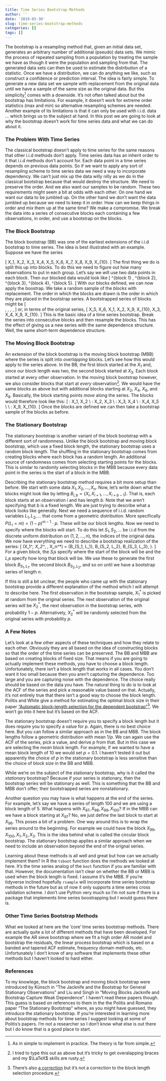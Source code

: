 ```yaml
---
title: Time Series Bootstrap Methods
author: ''
date: '2019-03-30'
slug: time-series-bootstrap-methods
categories: []
tags: []
---
```


The bootstrap is a resampling method that, given an initial data set, generates an arbitrary number of additional (pseudo) data sets. We mimic the process of repeated sampling from a population by treating the sample we have as though it were the population and sampling from that. The generated data sets can then be used to estimate the distribution of a statistic. Once we have a distribution, we can do anything we like, such as construct a confidence or prediction interval. The idea is fairly simple. To generate a new data set we sample with replacement from the original data until we have a sample of the same size as the original data. But this simplicity[^1] comes with a downside. It's not often talked about but the bootstrap has limitations. For example, it doesn't work for extreme order statistics (max and min) so alternative resampling schemes are needed. Another example of its limitations is that it can only be used with i.i.d. data ... which brings us to the subject at hand. In this post we are going to look at why the bootstrap doesn't work for time series data and what we can do about it.


### The Problem With Time Series

The classical bootstrap doesn't apply to time series for the same reasons that other i.i.d methods don't apply. Time series data has an inherit order to it that i.i.d methods don't account for. Each data point in a time series depends on previous data points. So if we want to apply any sort of resampling scheme to time series data we need a way to incorporate dependency. We can't just mix up the data willy nilly as we do in the classical bootstrap because that would destroy the structure. We need to preserve the order. And we also want our samples to be random. These two requirements might seem a bit at odds with each other. On one hand we want our data to be jumbled up. On the other hand we don't want the data jumbled up because we need to keep it in order. How can we keep things in order and mix them up at the same time? We make a compromise. We break the data into a series of consecutive blocks each containing a few observations, in order, and use a bootstrap on the blocks.

### The Block Bootstrap

The block bootstrap (BB) was one of the earliest extensions of the i.i.d bootstrap to time series. The idea is best illustrated with an example. Suppose we have the series

\[
X_1, X_2, X_3, X_4, X_5, X_6, X_7, X_8, X_9, X_{10}.
\]
The first thing we do is split this up into blocks. To do this we need to figure out how many observations to put in each group. Let's say we will use two data points in each block. Then our blocked data would look like
\[
\overbrace{X_1, X_2}^{block 1} , \quad \overbrace{X_3, X_4}^{block 2}, \quad \overbrace{X_5, X_6}^{block 3}, \quad \overbrace{X_7, X_8}^{block 4}, \quad \overbrace{X_9, X_{10}}^{block 5}.
\]
With our blocks defined, we can now apply the boostrap. We take a random sample of the *blocks* with replacement. The order in which the blocks are drawn is the order in which they are placed in the bootstrap series. A bootstrapped series of blocks might be
\[\
\text{block 3}, \quad \text{block 1}, \quad \text{block 5}, \quad \text{block 2}, \quad \text{block 5}
\]
or, in terms of the original series,
\[
X_5, X_6, \quad X_1, X_2, \quad X_9, X_{10}, \quad X_3, X_4, \quad X_9, X_{10}.
\]
This is the basic idea of a time series bootstrap. Break the series into consecutive blocks and then resample the blocks. This has the effect of giving us a new series with the same dependence structure. Well, the same short-term dependence structure.


### The Moving Block Bootstrap

An extension of the block bootstrap is the moving block bootstrap (MBB) where the series is split into *overlapping* blocks. Let's see how this would apply to the series above. In the BB, the first block started at the $X_1$ and, since our block length was two, the second block started at $X_3$. Each block started at every other observation. In the moving block bootstrap however, we also consider blocks that start at *every* observation[^2]. We would have the same blocks as above but with additional blocks starting at $X_2$, $X_4$, $X_6$, and $X_8$. Basically, the block starting points *move* along the series. The blocks would therefore look like this:
\[
\text{block 1}: X_1, X_2 \\
\text{block 2}: X_2, X_3 \\
\text{block 3}: X_3, X_4 \\
\text{block 4}: X_4, X_5 \\
\vdots \\
\text{block 9}: X_9, X_{10}.
\]
Once the blocks are defined we can then take a bootstrap sample of the blocks as before.


### The Stationary Bootstrap

The stationary bootstrap is another variant of the block bootstrap with a different sort of randomness. Unlike the block bootstrap and moving block bootstrap, which use a fixed block length, the stationary bootstrap uses a random block length. The shuffling in the stationary bootstrap comes from creating blocks where each block has a random length. An additional source of randomness comes from selecting starting points for the blocks. This is similar to randomly selecting blocks in the MBB because every data point in the series is the start of a block in the MBB. 

Describing the stationary bootstrap method requires a bit more setup than before. We start with some data $X_1, X_2, \ldots, X_n$. Now, let's write down what the blocks might look like by letting $B_{i,b} = \{X_i, X_{i+1}, \ldots, X_{i+b-1}\}$. That is, each block starts at an observation $i$ and has length $b$. Note that we aren't specifying that $b$ is a fixed length. We are just trying to describe what a block looks like generally. Next we need a sequence of i.i.d. random variables $L_1, L_2, \ldots$ that come from a geometric distribution. More specifically $P(L_i = m) = (1-p)^{m-1} \cdot p$. These will be our block lengths. Now we need to specify where the blocks will start. To do this let $S_1, S_2, \ldots$ be i.i.d from the discrete uniform distribution on $(1, 2, \ldots, n)$, the indices of the original data. We now have everything we need to describe a bootstrap realization of the series:
\[ (X_1^*, X_2^*, \ldots, X_n^*) = (B_{S_1, L_1}, B_{S_2, L_2}, B_{S_3, L_3}, \ldots). \]
For a given block, the $S_i$s specify where the start of the block will be and the $L_i$s specify how long that block will be. We use these to generate the first block $B_{S_1, L_1}$, the second block $B_{S_2, L_2}$, and so on until we have a bootstrap series of length $n$.

If this is still a bit unclear, the people who came up with the stationary bootstrap provide a different explanation of the method which I will attempt to describe here. The first observation in the bootstrap sample, $X_1^*$ is picked at random from the original series. The next observation of the original series will be $X_2^*$, the next observation in the bootstrap series, with probability $1-p$. Alternatively, $X_2^*$ will be randomly selected from the original series with probability $p$.


### A Few Notes

Let's look at a few other aspects of these techniques and how they relate to each other. Obviously they are all based on the idea of constructing blocks so that the order of the time series can be preserved. The BB and MBB are based on creating blocks of fixed size. That means if you are going to actually implement these methods, you have to choose a block length. Unfortunately, there isn't a block length that works in all cases. You don't want it too small because then you aren't capturing the dependence. Too large and you are capturing noise with the dependence. The choice really should be based on the data you have. The natural thing to do is to look at the ACF of the series and pick a reasonable value based on that. Actually, it's not entirely true that there isn't a good way to choose the block length. Politis and White give a method for estimating the optimal block size in their paper ["Automatic block-length selection for the dependent bootstrap"](http://www.math.ucsd.edu/~politis/SBblock-revER.pdf)[^3]. We won't go into it here but it's based on the ACF.

The stationary bootstrap doesn't require you to specify a block length but it does require you to specify a value for $p$. Again, there is no best choice here. But you can follow a similar approach as in the BB and MBB. The block lengths follow a geometric distribution with mean $1/p$. We can again use the ACF of the series, pick a value, and derive $p$ from that. But in this case we are selecting the *mean* block length. For example, if we wanted to have a mean block length of 10 we would set $p = 0.1$. I haven't tested it out but apparently the choice of $p$ in the stationary bootstrap is less sensitive than the choice of block size in the BB and MBB.

While we're on the subject of the stationary bootstrap, why is it called the *stationary* bootstrap? Because if your series is stationary, then the bootstrap series will be stationary as well. This is something that the BB and MBB don't offer; their bootstrapped series are nonstationary.

Another question you may have is what happens at the end of the series. For example, let's say we have a series of length 100 and we are using a block length of 5. What happens with $X_{97}, X_{98}, X_{99}, X_{100}$? If in the MBB can we have a block starting at $X_{97}$? No, we just define the last block to start at $X_{96}$. This poses a bit of a problem. One way around this is to wrap the series around to the beginning. For example we could have the block $X_{99}, X_{100}, X_{1}, X_{2}, X_{3}$. This is the idea behind what is called the circular block bootstrap. The stationary bootstrap applies a similar approach when we need to include an observation beyond the end of the orignal series.


Learning about these methods is all well and great but how can we actually implement them? In R the `tsboot` function does the methods we looked at here. It's the time series analog of the `boot` function if you are familiar with that. However, the documentation isn't clear on whether the BB or MBB is used when the block length is fixed. I assume it's the MBB. If you're tidyverse inclined hopefully `rsample` will incorporate time series bootstrap methods in the future but as of now it only supports a time series cross validation scheme. I don't use Python very much so I'm not sure if there is a package that implements time series boostrapping but I would guess there is.



### Other Time Series Bootstrap Methods

What we looked at here are the 'core' time series bootstrap methods. There are actually quite a lot of different methods that have been developed. For example the AR sieve bootstrap where we fit a high order AR model and bootstrap the residuals, the linear process bootstrap which is based on a banded and tapered ACF estimate, frequency domain methods, etc. Unfortunately I don't know of any software that implements these other methods but I haven't looked to hard either.


### References

To my knowlege, the block bootstrap and moving block bootstrap were introduced by K&uuml;nsch in "The Jacknife and the Bootstrap for General Stationary Observations" and Liu and Singh in "Moving Blocks Jacknife and Bootstrap Capture Weak Dependence". I haven't read these papers though. This guess is based on references to them in the the Politis and Romano paper "The Stationary Bootstrap" where, as you might have guessed, they introduce the stationary bootstrap. If you're interested in learning more about bootstrap methods for time series I suggest looking at some of Politis's papers. I'm not a researcher so I don't know what else is out there but I do know that is a good place to start. 









[^1]: As in simple to implement in practice. The theory is far from simple.
[^2]: I tried to type this out as above but it's tricky to get overalapping braces and my $\LaTeX$ skills are rusty.
[^3]: There's also [a correction](http://www.math.ucsd.edu/~politis/PAPER/SBblockCORRECTION.pdf) but it's not a correction to the block length selection procedure.